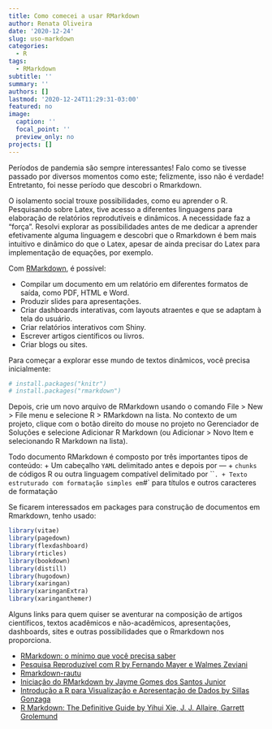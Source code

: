```yaml
---
title: Como comecei a usar RMarkdown
author: Renata Oliveira
date: '2020-12-24'
slug: uso-markdown
categories:
  - R
tags:
  - RMarkdown
subtitle: ''
summary: ''
authors: []
lastmod: '2020-12-24T11:29:31-03:00'
featured: no
image:
  caption: ''
  focal_point: ''
  preview_only: no
projects: []
---
```


Períodos de pandemia são sempre interessantes! Falo como se tivesse passado por diversos momentos como este; felizmente, isso não é verdade! Entretanto, foi nesse período que descobri o Rmarkdown. 

O isolamento social trouxe possibilidades, como eu aprender o R. Pesquisando sobre Latex, tive acesso a diferentes linguagens para elaboração de relatórios reprodutíveis e dinâmicos. A necessidade faz a "força". Resolvi explorar as possibilidades antes de me dedicar a aprender efetivamente alguma linguagem e descobri que o Rmarkdown é bem mais intuitivo e dinâmico do que o Latex, apesar de ainda precisar do Latex para implementação de equações, por exemplo. 

Com [RMarkdown](https://rmarkdown.rstudio.com/), é possível:


+ Compilar um documento em um relatório em diferentes formatos de saída, como PDF, HTML e Word.
+ Produzir slides para apresentações.
+ Criar dashboards interativas, com layouts atraentes e que se adaptam à tela do usuário.
+ Criar relatórios interativos com Shiny.
+ Escrever artigos científicos ou livros.
+ Criar blogs ou sites.

Para começar a explorar esse mundo de textos dinâmicos, você precisa inicialmente:

```r
# install.packages("knitr")
# install.packages("rmarkdown")
```

Depois, crie um novo arquivo de RMarkdown usando o comando File > New > File menu e selecione R > RMarkdown na lista. No contexto de um projeto, clique com o botão direito do mouse no projeto no Gerenciador de Soluções e selecione Adicionar R Markdown (ou Adicionar > Novo Item e selecionando R Markdown na lista).

Todo documento RMarkdown é composto por três importantes tipos de conteúdo:
+ Um cabeçalho `YAML` delimitado antes e depois por ---
+ `chunks` de códigos R ou outra linguagem compatível delimitado por ```.
+ Texto estruturado com formatação simples em `#` para títulos e outros caracteres de formatação  

Se ficarem interessados em packages para construção de documentos em Rmarkdown, tenho usado:

```r
library(vitae)
library(pagedown)
library(flexdashboard)
library(rticles)
library(bookdown)
library(distill)
library(hugodown)
library(xaringan)
library(xaringanExtra)
library(xaringanthemer)
```


Alguns links para quem quiser se aventurar na composição de artigos científicos, textos acadêmicos e não-acadêmicos, apresentações, dashboards, sites e outras possibilidades que o Rmarkdown nos proporciona. 

+ [RMarkdown: o mínimo que você precisa saber](https://medium.com/rladiesbh/rmarkdown-o-m%C3%ADnimo-que-voc%C3%AA-precisa-saber-1cb1bb57769d)
+ [Pesquisa Reproduzível com R by Fernando Mayer e Walmes Zeviani](http://cursos.leg.ufpr.br/prr/capDocDin.html)
+ [Rmarkdown-rautu](http://www.leg.ufpr.br/~fernandomayer/palestra/useR-2015/Rmarkdown-rautu.html#outline)
+ [Iniciação do RMarkdown by Jayme Gomes dos Santos Junior](https://pet-estatistica.github.io/site/download/posts/postJAYME2.html#introducao)
+ [Introdução a R para Visualização e Apresentação de Dados by Sillas Gonzaga](http://sillasgonzaga.com/material/curso_visualizacao/apresentacao-de-dados-com-relatorios.html)
+ [R Markdown: The Definitive Guide by Yihui Xie, J. J. Allaire, Garrett Grolemund](https://bookdown.org/yihui/rmarkdown/)


